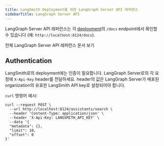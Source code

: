 ```yaml
---
title: LangSmith Deployment를 위한 LangGraph Server API 레퍼런스
sidebarTitle: LangGraph Server API
---
```


LangGraph Server API 레퍼런스는 각 [deployment](/langsmith/deployments)의 `/docs` endpoint에서 확인할 수 있습니다 (예: `http://localhost:8124/docs`).

<Card title="API 레퍼런스" href="https://langchain-ai.github.io/langgraph/cloud/reference/api/api_ref.html" icon="book">
  전체 LangGraph Server API 레퍼런스 문서 보기
</Card>

## Authentication

LangSmith로의 deployment에는 인증이 필요합니다. LangGraph Server로의 각 요청에 `X-Api-Key` header를 전달하세요. header의 값은 LangGraph Server가 배포된 organization의 유효한 LangSmith API key로 설정되어야 합니다.

`curl` 명령어 예시:

```shell
curl --request POST \
  --url http://localhost:8124/assistants/search \
  --header 'Content-Type: application/json' \
  --header 'X-Api-Key: LANGSMITH_API_KEY' \
  --data '{
  "metadata": {},
  "limit": 10,
  "offset": 0
}'
```